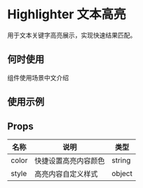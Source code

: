 # Highlighter 文本高亮

用于文本关键字高亮展示，实现快速结果匹配。

## 何时使用

组件使用场景中文介绍

## 使用示例

<!-- Inject Stories -->

## Props

| 名称   | 说明                | 类型       |
| ------ | ------------------ | ---------- |
| color  | 快捷设置高亮内容颜色 | string     |
| style  | 高亮内容自定义样式   | object     |
 
